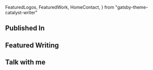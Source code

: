   FeaturedLogos,
  FeaturedWork,
  HomeContact,
} from "gatsby-theme-catalyst-writer"

<SEO title="Gatsby theme for a freelance writer" />

## Published In

<FeaturedLogos />

## Featured Writing

<FeaturedWork />

## Talk with me

<HomeContact />
